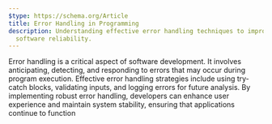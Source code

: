 ```yaml
---
$type: https://schema.org/Article
title: Error Handling in Programming
description: Understanding effective error handling techniques to improve
  software reliability.
---
```


Error handling is a critical aspect of software development. It involves anticipating, detecting, and responding to errors that may occur during program execution. Effective error handling strategies include using try-catch blocks, validating inputs, and logging errors for future analysis. By implementing robust error handling, developers can enhance user experience and maintain system stability, ensuring that applications continue to function
